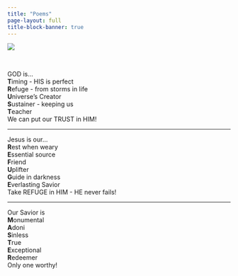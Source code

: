 ```yaml
---
title: "Poems"
page-layout: full
title-block-banner: true
---
```


<img class="circular_image" src=images/gullfoss.jpg>

<br>

GOD is... <br>
**T**iming - HIS is perfect <br>
**R**efuge - from storms in life <br>
**U**niverse's Creator <br> 
**S**ustainer -  keeping us <br>
**T**eacher <br>
We can put our TRUST in HIM!

<hr>

Jesus is our... <br>
**R**est when weary <br>
**E**ssential source <br>
**F**riend <br>
**U**plifter <br>
**G**uide in darkness <br>
**E**verlasting Savior <br>
Take REFUGE in HIM - HE never fails!

<hr>

Our Savior is <br>
**M**onumental <br>
**A**doni <br>
**S**inless <br>
**T**rue <br>
**E**xceptional <br>
**R**edeemer <br>
Only one worthy!

<br>
